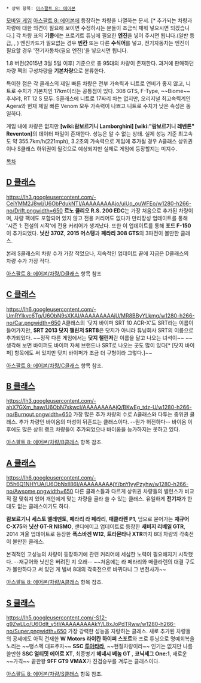  * 상위 항목: [[아스팔트 8: 에어본]]
[[모바일 게임]] [[아스팔트 8: 에어본]]에 등장하는 차량을 나열하는 문서. [* 추가되는 차량과 차량에 대한 의견이 필요해 보이면 수정하시는 분들이 조금씩 채워 넣으시면 되겠습니다.]
각 차량 표의 '''기종'''에는 프로키트 튜닝에 필요한 '''엔진'''을 넣어 주시면 됩니다.(일반 등급, {{{#8A2BE2 희귀 등급}}}, {{{#FFA500 전설 등급}}})­ 엔진카드가 필요없는 경우 '''빈칸''' 또는 다른 '''수식어'''를 넣고, 전기자동차는 엔진이 필요할 경우 '전기자동차(필요 엔진)'을 넣으시면 됩니다.

1.8 버전(2015년 3월 5일 이후) 기준으로 총 95대의 차량이 존재한다. 과거에 판매하던 차량 팩의 구성차량을 '''기본차량'''으로 분류한다.

특이한 점은 각 클래스의 제일 빠른 차량은 전부 가속력과 니트로 연비가 좋지 않고, 니트로 수치가 기본치인 17km이라는 공통점이 있다. 308 GTS, F-Type, ~~Biome~~ 후샤랴, RT 12 S 모두. S클래스에 니트로 17짜리 차는 없지만, 오리지널 최고속력계인 Agera와 현재 제일 빠른 Venom 모두 가속력이 나쁘고 니트로 수치가 낮은 속성은 동일하다.

게임 내에 차량은 없지만 '''[wiki:람보르기니 Lamborghini] [wiki:"람보르기니 레벤톤" Reventon]'''의 데이터 파일이 존재한다. 성능은 알 수 없는 상태. 실제 성능 기준 최고속도 약 355.7km/h(221mph), 3.2초의 가속력으로 게임에 추가될 경우 A클래스 상위권이나 S클래스 하위권이 될것으로 예상되지만 실제로 게임에 등장할지는 미지수.

[[목차]]

== [[아스팔트 8: 에어본/차량/D클래스|D 클래스]] ==
https://lh3.googleusercontent.com/-CeiYMM2J8wI/U6ObPdukNTI/AAAAAAAAAjo/uiUo_ouWFEo/w1280-h266-no/Drift.pngwidth=650
'''르노 클리오 R.S. 200 EDC'''는 가장 처음으로 추가된 차량이며, 차량 팩에도 포함되어 있지 않고 전용 커리어도 없다가 만리장성 업데이트를 통해 '시즌 1: 전설의 시작'에 전용 커리어가 생겨났다. 또한 이 업데이트를 통해 '''포드 F-150'''이 추가되었다. '''닛산 370Z''', '''2015 머스탱'''과 '''페라리 308 GTS'''의 3파전이 볼만한 클래스.

본래 S클래스의 차량 수가 가장 적었으나, 지속적인 업데이트 끝에 지금은 D클래스의 차량 수가 가장 적다.

[[아스팔트 8: 에어본/차량/D클래스]] 항목 참조

== [[아스팔트 8: 에어본/차량/C클래스|C 클래스]] ==
https://lh6.googleusercontent.com/-UmRYlkvc6Tg/U6ObN9sXKAI/AAAAAAAAAjU/MR8BByYLkmg/w1280-h266-no/Car.pngwidth=650
A클래스의 '닷지 바이퍼 SRT 10 ACR-X'도 SRT라는 이름이 들어가지만, '''SRT 2013 닷지 챌린저 SRT8'''은 닷지가 아니라 튜닝회사 SRT의 이름으로 추가되었다. ~~정작 다른 게임에서는 '''닷지 챌린저'''란 이름을 달고 나오는 녀석이~~ ~~생각해 보면 바이퍼도 바이퍼 자체 브랜드나 SRT로 나오는 곳도 많이 있다[* [닷지 바이퍼] 항목에도 써 있지만 닷지 바이퍼가 조금 더 구형이라 그렇다.]~~

[[아스팔트 8: 에어본/차량/C클래스]] 항목 참조.

== [[아스팔트 8: 에어본/차량/B클래스|B 클래스]] ==
https://lh3.googleusercontent.com/-ahX7GXm_haw/U6ObN7skwcI/AAAAAAAAAjQ/BKwEg_tdz-U/w1280-h266-no/Burnout.pngwidth=650
가장 많은 추가 차량의 수로 A클래스와 다투는 중위권 클래스. 추가 차량인 바이옴의 마성이 뒤흔드는 클래스이다. --뭔가 허전하다-- 바이옴 이후에도 많은 상위 랭크 차량들이 추가되었으나 바이옴을 능가하지는 못하고 있다.

[[아스팔트 8: 에어본/차량/B클래스]] 항목 참조.

== [[아스팔트 8: 에어본/차량/A클래스|A 클래스]] ==
https://lh6.googleusercontent.com/-D5h6Q1NHYUA/U6ObNxll86I/AAAAAAAAAjY/bnYlyyPzyhw/w1280-h266-no/Awsome.pngwidth=650
다른 클래스들과 다르게 상위권 차량들의 밸런스가 비교적 잘 맞춰져 있어 개인에게 맞는 차량을 골라 쓸 수 있는 클래스. 유일하게 '''전기차'''가 한 대도 없는 클래스이기도 하다.

'''람보르기니 세스토 엘레멘토''', '''페라리 라 페라리''', '''매클라렌 P1''', 덤으로 묻어가는 '''재규어 C-X75'''와 '''닛산 GT-R NISMO''', 샌디에이고 업데이트로 등장한 '''새비지 리베일 GTR''', 2014 겨울 업데이트로 등장한 '''폭스바겐 W12''', '''트라몬타나 XTR'''까지 8대 차량의 각축전이 볼만한 클래스.

본격적인 고성능의 차량이 등장하기에 관련 커리어에 세심한 노력이 필요해지기 시작했다. --재규어와 닛산은 버려진 지 오래-- ~~처음에는 라 페라리와 매클라렌의 대결 구도가 볼만하다고 써 있던 게 벌써 8대의 각축전으로 바뀌다니 그 변천사가~~

[[아스팔트 8: 에어본/차량/A클래스]] 항목 참조.

== [[아스팔트 8: 에어본/차량/S클래스|S 클래스]] ==
https://lh5.googleusercontent.com/-S12-g9ZwLLo/U6Odlt_v5tI/AAAAAAAAAkY/L8xJoPdTRww/w1280-h266-no/Super.pngwidth=650
가장 강력한 성능을 자랑하는 클래스. 새로 추가된 차량들의 공세에도 아직 건재한 '''W Motors 라이칸 하이퍼 스포트'''와 프로 튜닝으로 명예회복을 노리는 ~~뻥스펙 대표주자~~ '''SSC [[투아타라]]''', ~~현질차량이라~~ 인기는 없지만 나름 쓸만한 '''SSC 얼티밋 에어로 XT''', 최종병기 '''헤네시 베놈 GT''' , '''코닉세그 One:1''', 새로운 ~~가격~~ 끝판왕 '''9FF GT9 VMAX'''가 진검승부를 겨루는 클래스이다.

[[아스팔트 8: 에어본/차량/S클래스]] 항목 참조.
